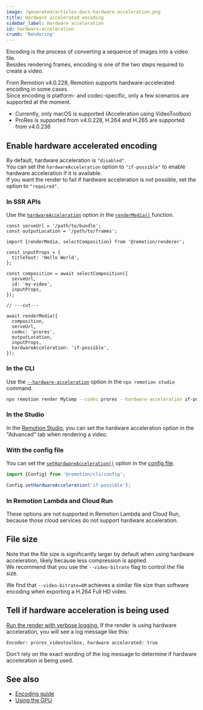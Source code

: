 ```yaml
---
image: /generated/articles-docs-hardware-acceleration.png
title: Hardware accelerated encoding
sidebar_label: Hardware acceleration
id: hardware-acceleration
crumb: 'Rendering'
---
```


Encoding is the process of converting a sequence of images into a video file.  
Besides rendering frames, encoding is one of the two steps required to create a video.

From Remotion v4.0.228, Remotion supports hardware-accelerated encoding in some cases.  
Since encoding is platform- and codec-specific, only a few scenarios are supported at the moment.

- Currently, only macOS is supported (Acceleration using VideoToolbox)
- ProRes is supported from v4.0.228, H.264 and H.265 are supported from v4.0.236

## Enable hardware accelerated encoding

By default, hardware acceleration is `"disabled"`.  
You can set the `hardwareAcceleration` option to `"if-possible"` to enable hardware acceleration if it is available.  
If you want the render to fail if hardware acceleration is not possible, set the option to `"required"`.

### In SSR APIs

Use the [`hardwareAcceleration`](/docs/renderer/render-media#hardwareacceleration) option in the [`renderMedia()`](/docs/renderer/render-media) function.

```tsx twoslash {8}
const serveUrl = '/path/to/bundle';
const outputLocation = '/path/to/frames';

import {renderMedia, selectComposition} from '@remotion/renderer';

const inputProps = {
  titleText: 'Hello World',
};

const composition = await selectComposition({
  serveUrl,
  id: 'my-video',
  inputProps,
});

// ---cut---

await renderMedia({
  composition,
  serveUrl,
  codec: 'prores',
  outputLocation,
  inputProps,
  hardwareAcceleration: 'if-possible',
});
```

### In the CLI

Use the [`--hardware-acceleration`](/docs/cli/render#--hardware-acceleration) option in the `npx remotion studio` command.

```bash
npx remotion render MyComp --codec prores --hardware-acceleration if-possible
```

### In the Studio

In the [Remotion Studio](/docs/studio), you can set the hardware acceleration option in the "Advanced" tab when rendering a video.

### With the config file

You can set the [`setHardwareAcceleration()`](/docs/config#sethardwareacceleration) option in the [config file](/docs/config).

```ts twoslash
import {Config} from '@remotion/cli/config';

Config.setHardwareAcceleration('if-possible');
```

### In Remotion Lambda and Cloud Run

These options are not supported in Remotion Lambda and Cloud Run, because those cloud services do not support hardware acceleration.

## File size

Note that the file size is significantly larger by default when using hardware acceleration, likely because less compression is applied.  
We recommend that you use the `--video-bitrate` flag to control the file size.

We find that `--video-bitrate=8M` achieves a similar file size than software encoding when exporting a H.264 Full HD video.

## Tell if hardware acceleration is being used

[Run the render with verbose logging.](/docs/troubleshooting/debug-failed-render)
If the render is using hardware acceleration, you will see a log message like this:

```
Encoder: prores_videotoolbox, hardware accelerated: true
```

Don't rely on the exact wording of the log message to determine if hardware acceleration is being used.

## See also

- [Encoding guide](/docs/encoding)
- [Using the GPU](/docs/gpu)
